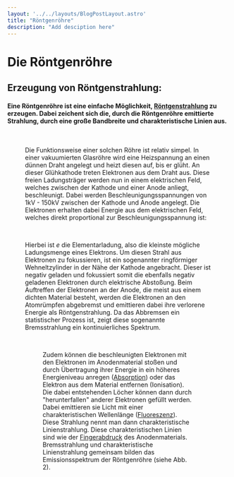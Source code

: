 ```yaml
---
layout: '../../layouts/BlogPostLayout.astro'
title: "Röntgenröhre"
description: "Add desciption here"
---
```




# Die Röntgenröhre

## Erzeugung von Röntgenstrahlung:

#### Eine Röntgenröhre ist eine einfache Möglichkeit, <a href="/keywords/xrays/">Röntgenstrahlung</a> zu erzeugen. Dabei zeichent sich die, durch die Röntgenröhre emittierte Strahlung, durch eine große Bandbreite und charakteristische Linien aus. 

<Figure url={xraytube.src} text="Abb. 1: Schematischer Aufbau einer Röntgenröhre. Eine Heizsapnnung löst Elektronen aus der Glühkathode aus. Diese werden fokussiert und auf eine Anode hin beschleunigt. Hier werden sie dann unter aussenden von Röntgenstrahlung abgebremst. Bild © Joachim Herz Stiftug"/>
&nbsp;

Die Funktionsweise einer solchen Röhre ist relativ simpel. In einer vakuumierten Glasröhre wird eine Heizspannung an einen dünnen Draht angelegt und heizt diesen auf, bis er glüht. An dieser Glühkathode treten Elektronen aus dem Draht aus. Diese freien Ladungsträger werden nun in einem elektrischen Feld, welches zwischen der Kathode und einer Anode anliegt, beschleunigt. Dabei werden Beschleunigungsspannungen von 1kV - 150kV zwischen der Kathode und Anode angelegt. Die Elektronen erhalten dabei Energie aus dem elektrischen Feld, welches direkt proportional zur Beschleunigungsspannung ist:

<LaTeX formula='E_{kin} = U_e \cdot e' />
&nbsp;

Hierbei ist *e* die Elementarladung, also die kleinste mögliche Ladungsmenge eines Elektrons. Um diesen Strahl aus Elektronen zu fokussieren, ist ein sogenannter ringförmiger Wehneltzylinder in der Nähe der Kathode angebracht. Dieser ist negativ geladen und fokussiert somit die ebenfalls negativ geladenen Elektronen durch elektrische Abstoßung. Beim Auftreffen der Elektronen an der Anode, die meist aus einem dichten Material besteht, werden die Elektronen an den Atomrümpfen abgebremst und emittieren dabei ihre verlorene Energie als Röntgenstrahlung. Da das Abbremsen ein statistischer Prozess ist, zeigt diese sogenannte Bremsstrahlung ein kontinuierliches Spektrum. 

<Figure url={emissionspectrum.src} text="Abb. 2: Das Emissionsspektrum einer Röntgenröhre in Intensität aufgetragen über die Wellenlänge des Lichts. Es besteht aus dem kontiuierlichem Untergrund der Bremsstrahlung (grün gestrichelt) und der charakteristischen Linienstrahlung (grüne Linie). Bild © Uni Göttingen " />
&nbsp;

Zudem können die beschleunigten Elektronen mit den Elektronen im Anodenmaterial stoßen und durch Übertragung ihrer Energie in ein höheres Energieniveau anregen (<a href="/keywords/absorption-emission">Absorption</a>) oder das Elektron aus dem Material entfernen (Ionisation). Die dabei entstehenden Löcher können dann durch "herunterfallen" anderer Elektronen gefüllt werden. Dabei emittieren sie Licht mit einer charakteristischen Wellenlänge (<a href="/keywords/fluorescence/">Fluoreszenz</a>).
Diese Strahlung nennt man dann charakteristische Linienstrahlung. Diese charakteristischen Linien sind wie der <a href="/keywords/fingerprints/">Fingerabdruck</a> des Anodenmaterials. Bremsstrahlung und charakteristische Linienstrahlung gemeinsam bilden das Emissionsspektrum der Röntgenröhre (siehe Abb. 2).
